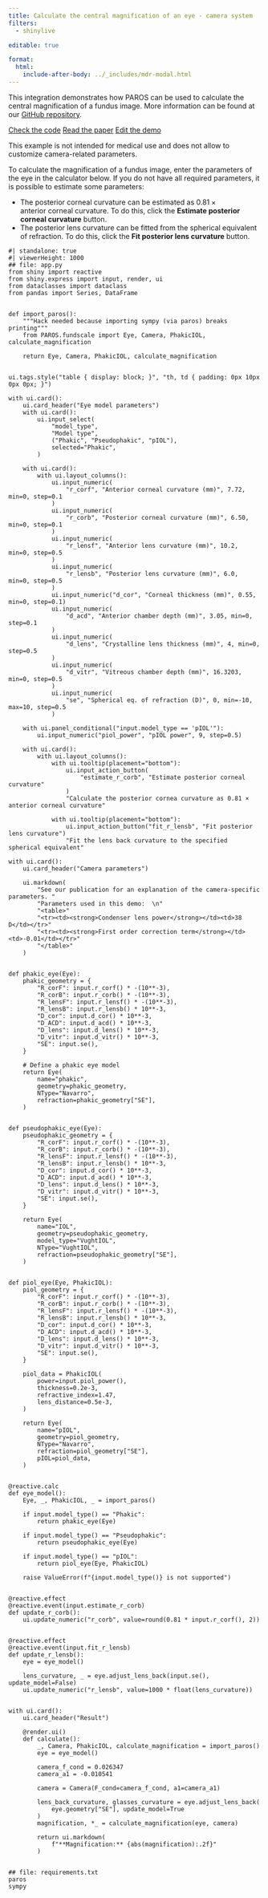 ```yaml
---
title: Calculate the central magnification of an eye - camera system
filters:
  - shinylive

editable: true

format:
  html:
    include-after-body: ../_includes/mdr-modal.html
---
```


This integration demonstrates how PAROS can be used to calculate the central magnification of a fundus image. More information can be found at our [GitHub repository](https://github.com/MREYE-LUMC/PAROS).

[Check the code](https://github.com/MREYE-LUMC/PAROS){.btn .btn-outline-primary .btn role="button"}
[Read the paper](https://doi.org/10.1167/iovs.65.1.43){.btn .btn-outline-primary .btn role="button"}
<!-- Note: the edit.html file is generated automatically. -->
[Edit the demo](edit.html){.btn .btn-outline-primary .btn role="button" .external}

::: {.callout-warning}
This example is not intended for medical use and does not allow to customize camera-related parameters.
:::

To calculate the magnification of a fundus image, enter the parameters of the eye in the calculator below.
If you do not have all required parameters, it is possible to estimate some parameters:

- The posterior corneal curvature can be estimated as $0.81 \times \mathrm{anterior\ corneal\ curvature}$.
    To do this, click the **Estimate posterior corneal curvature** button.
- The posterior lens curvature can be fitted from the spherical equivalent of refraction.
    To do this, click the **Fit posterior lens curvature** button.

:::{.column-screen-inset}
```shinylive-python
#| standalone: true
#| viewerHeight: 1000
## file: app.py
from shiny import reactive
from shiny.express import input, render, ui
from dataclasses import dataclass
from pandas import Series, DataFrame


def import_paros():
    """Hack needed because importing sympy (via paros) breaks printing"""
    from PAROS.fundscale import Eye, Camera, PhakicIOL, calculate_magnification

    return Eye, Camera, PhakicIOL, calculate_magnification


ui.tags.style("table { display: block; }", "th, td { padding: 0px 10px 0px 0px; }")

with ui.card():
    ui.card_header("Eye model parameters")
    with ui.card():
        ui.input_select(
            "model_type",
            "Model type",
            ("Phakic", "Pseudophakic", "pIOL"),
            selected="Phakic",
        )

    with ui.card():
        with ui.layout_columns():
            ui.input_numeric(
                "r_corf", "Anterior corneal curvature (mm)", 7.72, min=0, step=0.1
            )
            ui.input_numeric(
                "r_corb", "Posterior corneal curvature (mm)", 6.50, min=0, step=0.1
            )
            ui.input_numeric(
                "r_lensf", "Anterior lens curvature (mm)", 10.2, min=0, step=0.5
            )
            ui.input_numeric(
                "r_lensb", "Posterior lens curvature (mm)", 6.0, min=0, step=0.5
            )
            ui.input_numeric("d_cor", "Corneal thickness (mm)", 0.55, min=0, step=0.1)
            ui.input_numeric(
                "d_acd", "Anterior chamber depth (mm)", 3.05, min=0, step=0.1
            )
            ui.input_numeric(
                "d_lens", "Crystalline lens thickness (mm)", 4, min=0, step=0.5
            )
            ui.input_numeric(
                "d_vitr", "Vitreous chamber depth (mm)", 16.3203, min=0, step=0.5
            )
            ui.input_numeric(
                "se", "Spherical eq. of refraction (D)", 0, min=-10, max=10, step=0.5
            )

    with ui.panel_conditional("input.model_type == 'pIOL'"):
        ui.input_numeric("piol_power", "pIOL power", 9, step=0.5)

    with ui.card():
        with ui.layout_columns():
            with ui.tooltip(placement="bottom"):
                ui.input_action_button(
                    "estimate_r_corb", "Estimate posterior corneal curvature"
                )
                "Calculate the posterior cornea curvature as 0.81 × anterior corneal curvature"

            with ui.tooltip(placement="bottom"):
                ui.input_action_button("fit_r_lensb", "Fit posterior lens curvature")
                "Fit the lens back curvature to the specified spherical equivalent"

with ui.card():
    ui.card_header("Camera parameters")

    ui.markdown(
        "See our publication for an explanation of the camera-specific parameters. "
        "Parameters used in this demo:  \n"
        "<table>"
        "<tr><td><strong>Condenser lens power</strong></td><td>38 D</td></tr>"
        "<tr><td><strong>First order correction term</strong></td><td>-0.01</td></tr>"
        "</table>"
    )


def phakic_eye(Eye):
    phakic_geometry = {
        "R_corF": input.r_corf() * -(10**-3),
        "R_corB": input.r_corb() * -(10**-3),
        "R_lensF": input.r_lensf() * -(10**-3),
        "R_lensB": input.r_lensb() * 10**-3,
        "D_cor": input.d_cor() * 10**-3,
        "D_ACD": input.d_acd() * 10**-3,
        "D_lens": input.d_lens() * 10**-3,
        "D_vitr": input.d_vitr() * 10**-3,
        "SE": input.se(),
    }

    # Define a phakic eye model
    return Eye(
        name="phakic",
        geometry=phakic_geometry,
        NType="Navarro",
        refraction=phakic_geometry["SE"],
    )


def pseudophakic_eye(Eye):
    pseudophakic_geometry = {
        "R_corF": input.r_corf() * -(10**-3),
        "R_corB": input.r_corb() * -(10**-3),
        "R_lensF": input.r_lensf() * -(10**-3),
        "R_lensB": input.r_lensb() * 10**-3,
        "D_cor": input.d_cor() * 10**-3,
        "D_ACD": input.d_acd() * 10**-3,
        "D_lens": input.d_lens() * 10**-3,
        "D_vitr": input.d_vitr() * 10**-3,
        "SE": input.se(),
    }

    return Eye(
        name="IOL",
        geometry=pseudophakic_geometry,
        model_type="VughtIOL",
        NType="VughtIOL",
        refraction=pseudophakic_geometry["SE"],
    )


def piol_eye(Eye, PhakicIOL):
    piol_geometry = {
        "R_corF": input.r_corf() * -(10**-3),
        "R_corB": input.r_corb() * -(10**-3),
        "R_lensF": input.r_lensf() * -(10**-3),
        "R_lensB": input.r_lensb() * 10**-3,
        "D_cor": input.d_cor() * 10**-3,
        "D_ACD": input.d_acd() * 10**-3,
        "D_lens": input.d_lens() * 10**-3,
        "D_vitr": input.d_vitr() * 10**-3,
        "SE": input.se(),
    }

    piol_data = PhakicIOL(
        power=input.piol_power(),
        thickness=0.2e-3,
        refractive_index=1.47,
        lens_distance=0.5e-3,
    )

    return Eye(
        name="pIOL",
        geometry=piol_geometry,
        NType="Navarro",
        refraction=piol_geometry["SE"],
        pIOL=piol_data,
    )


@reactive.calc
def eye_model():
    Eye, _, PhakicIOL, _ = import_paros()

    if input.model_type() == "Phakic":
        return phakic_eye(Eye)

    if input.model_type() == "Pseudophakic":
        return pseudophakic_eye(Eye)

    if input.model_type() == "pIOL":
        return piol_eye(Eye, PhakicIOL)

    raise ValueError(f"{input.model_type()} is not supported")


@reactive.effect
@reactive.event(input.estimate_r_corb)
def update_r_corb():
    ui.update_numeric("r_corb", value=round(0.81 * input.r_corf(), 2))


@reactive.effect
@reactive.event(input.fit_r_lensb)
def update_r_lensb():
    eye = eye_model()

    lens_curvature, _ = eye.adjust_lens_back(input.se(), update_model=False)
    ui.update_numeric("r_lensb", value=1000 * float(lens_curvature))


with ui.card():
    ui.card_header("Result")

    @render.ui()
    def calculate():
        _, Camera, PhakicIOL, calculate_magnification = import_paros()
        eye = eye_model()

        camera_f_cond = 0.026347
        camera_a1 = -0.010541

        camera = Camera(F_cond=camera_f_cond, a1=camera_a1)

        lens_back_curvature, glasses_curvature = eye.adjust_lens_back(
            eye.geometry["SE"], update_model=True
        )
        magnification, *_ = calculate_magnification(eye, camera)

        return ui.markdown(
            f"**Magnification:** {abs(magnification):.2f}"
        )


## file: requirements.txt
paros
sympy
```
:::